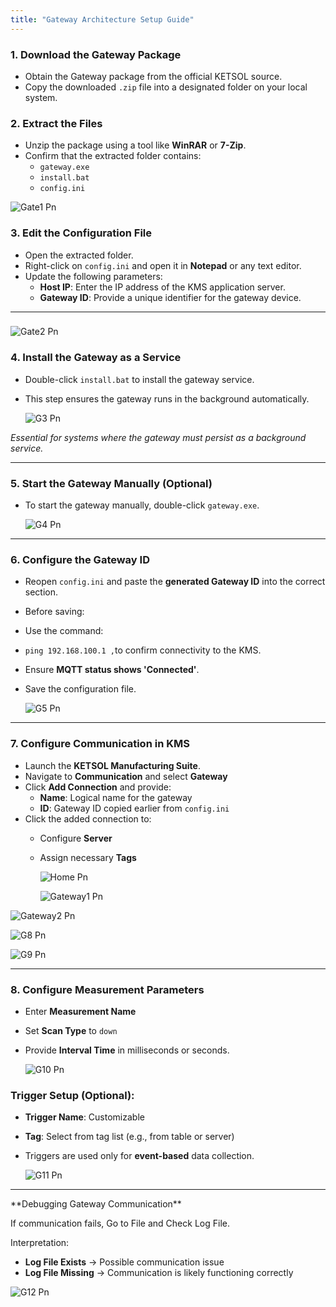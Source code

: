 ```yaml
---
title: "Gateway Architecture Setup Guide"
---
```



### **1. Download the Gateway Package**

- Obtain the Gateway package from the official KETSOL source.
- Copy the downloaded `.zip` file into a designated folder on your local system.

### **2. Extract the Files**

- Unzip the package using a tool like **WinRAR** or **7-Zip**.
- Confirm that the extracted folder contains:
  - `gateway.exe`
  - `install.bat`
  - `config.ini`

![Gate1 Pn](/images/gate1.png)

### **3. Edit the Configuration File**

- Open the extracted folder.
- Right-click on `config.ini` and open it in **Notepad** or any text editor.
- Update the following parameters:
  - **Host IP**: Enter the IP address of the KMS application server.
  - **Gateway ID**: Provide a unique identifier for the gateway device.

---

### 

![Gate2 Pn](/images/gate2.png)

### **4. Install the Gateway as a Service**

- Double-click `install.bat` to install the gateway service.
- This step ensures the gateway runs in the background automatically.

  ![G3 Pn](/images/g3.png)

_Essential for systems where the gateway must persist as a background service._

---

### **5. Start the Gateway Manually (Optional)**

- To start the gateway manually, double-click `gateway.exe`.

  ![G4 Pn](/images/g4.png)

---

### **6. Configure the Gateway ID**

- Reopen `config.ini` and paste the **generated Gateway ID** into the correct section.
- Before saving:
- Use the command:
- `ping 192.168.100.1 ,`to confirm connectivity to the KMS.
- Ensure **MQTT status shows 'Connected'**.
- Save the configuration file.

  ![G5 Pn](/images/g5.png)

---

### **7. Configure Communication in KMS**

- Launch the **KETSOL Manufacturing Suite**.
- Navigate to **Communication** and select **Gateway**
- Click **Add Connection** and provide:
  - **Name**: Logical name for the gateway
  - **ID**: Gateway ID copied earlier from `config.ini`
- Click the added connection to:
  - Configure **Server**
  - Assign necessary **Tags**

    ![Home Pn](/home.png)

    ![Gateway1 Pn](/images/gateway1.png)

![Gateway2 Pn](/images/gateway2.png)

![G8 Pn](/images/g8.png)

![G9 Pn](/images/g9.png)

---

### **8. Configure Measurement Parameters**

- Enter **Measurement Name**
- Set **Scan Type** to `down`
- Provide **Interval Time** in milliseconds or seconds.

  ![G10 Pn](/images/g10.png)

### Trigger Setup (Optional):

- **Trigger Name**: Customizable
- **Tag**: Select from tag list (e.g., from table or server)
- Triggers are used only for **event-based** data collection.

  ![G11 Pn](/images/g11.png)

---

<Note>
  **Debugging Gateway Communication**

  If communication fails, Go to File and Check Log File.

  Interpretation:

  - **Log File Exists** → Possible communication issue
  - **Log File Missing** → Communication is likely functioning correctly
</Note>

![G12 Pn](/images/g12.png)
